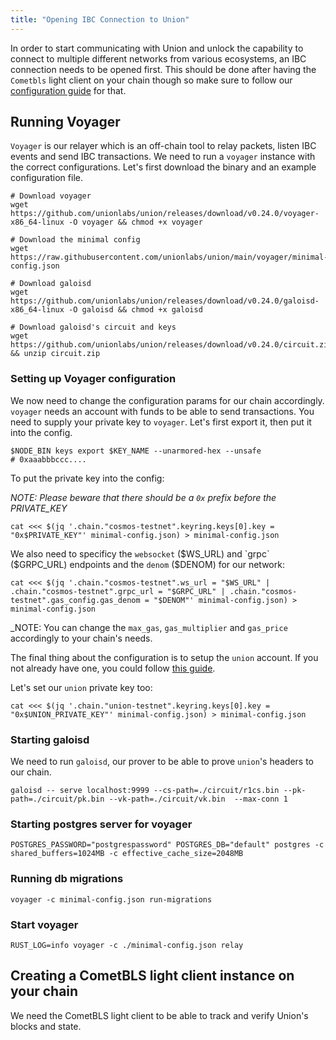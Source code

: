 ```yaml
---
title: "Opening IBC Connection to Union"
---
```


In order to start communicating with Union and unlock the capability to connect to multiple different networks from various ecosystems, an IBC connection
needs to be opened first. This should be done after having the `Cometbls` light client on your chain though so make sure to follow our [configuration guide](/docs/integrations/tendermint)
for that.

## Running Voyager

`Voyager` is our relayer which is an off-chain tool to relay packets, listen IBC events and send IBC transactions. We need to run a `voyager` instance
with the correct configurations. Let's first download the binary and an example configuration file.

```
# Download voyager
wget https://github.com/unionlabs/union/releases/download/v0.24.0/voyager-x86_64-linux -O voyager && chmod +x voyager

# Download the minimal config
wget https://raw.githubusercontent.com/unionlabs/union/main/voyager/minimal-config.json

# Download galoisd
wget https://github.com/unionlabs/union/releases/download/v0.24.0/galoisd-x86_64-linux -O galoisd && chmod +x galoisd

# Download galoisd's circuit and keys
wget https://github.com/unionlabs/union/releases/download/v0.24.0/circuit.zip && unzip circuit.zip
```

### Setting up Voyager configuration

We now need to change the configuration params for our chain accordingly. `voyager` needs an account with funds to be able to send transactions.
You need to supply your private key to `voyager`. Let's first export it, then put it into the config.

```
$NODE_BIN keys export $KEY_NAME --unarmored-hex --unsafe
# 0xaaabbbccc....
```

To put the private key into the config:

_NOTE: Please beware that there should be a `0x` prefix before the PRIVATE_KEY_
```
cat <<< $(jq '.chain."cosmos-testnet".keyring.keys[0].key = "0x$PRIVATE_KEY"' minimal-config.json) > minimal-config.json
```

We also need to specificy the `websocket` ($WS_URL) and `grpc` ($GRPC_URL) endpoints and the `denom` ($DENOM) for our network:

```
cat <<< $(jq '.chain."cosmos-testnet".ws_url = "$WS_URL" | .chain."cosmos-testnet".grpc_url = "$GRPC_URL" | .chain."cosmos-testnet".gas_config.gas_denom = "$DENOM"' minimal-config.json) > minimal-config.json
```

_NOTE: You can change the `max_gas`, `gas_multiplier` and `gas_price` accordingly to your chain's needs.

The final thing about the configuration is to setup the `union` account. If you not already have one, you could follow [this guide](/docs/joining-testnet/getting-tokens).

Let's set our `union` private key too:

```
cat <<< $(jq '.chain."union-testnet".keyring.keys[0].key = "0x$UNION_PRIVATE_KEY"' minimal-config.json) > minimal-config.json
```

### Starting galoisd

We need to run `galoisd`, our prover to be able to prove `union`'s headers to our chain.

```
galoisd -- serve localhost:9999 --cs-path=./circuit/r1cs.bin --pk-path=./circuit/pk.bin --vk-path=./circuit/vk.bin  --max-conn 1	
```

### Starting postgres server for voyager

```
POSTGRES_PASSWORD="postgrespassword" POSTGRES_DB="default" postgres -c shared_buffers=1024MB -c effective_cache_size=2048MB
```

### Running db migrations

```
voyager -c minimal-config.json run-migrations
```

### Start voyager

```
RUST_LOG=info voyager -c ./minimal-config.json relay
```


## Creating a CometBLS light client instance on your chain

We need the CometBLS light client to be able to track and verify Union's blocks and state.



